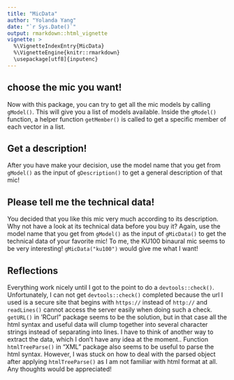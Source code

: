 ```yaml
---
title: "MicData"
author: "Yolanda Yang"
date: "`r Sys.Date()`"
output: rmarkdown::html_vignette
vignette: >
  %\VignetteIndexEntry{MicData}
  %\VignetteEngine{knitr::rmarkdown}
  \usepackage[utf8]{inputenc}
---
```


## choose the mic you want!

Now with this package, you can try to get all the mic models by calling ```gModel()```.
This will give you a list of models available. Inside the ```gModel()``` function, a helper function ```getMember()``` is called to get a specific member of each vector in a list.

## Get a description!

After you have make your decision, use the model name that you get from ```gModel()``` as the input of ```gDescription()``` to get a general description of that mic!

## Please tell me the technical data!

You decided that you like this mic very much according to its description. Why not have a look at its technical data before you buy it? Again, use the model name that you get from ```gModel()``` as the input of ```gMicData()``` to get the technical data of your favorite mic! To me, the KU100 binaural mic seems to be very interesting! ```gMicData("ku100")``` would give me what I want!

## Reflections

Everything work nicely until I got to the point to do a ```devtools::check()```. Unfortunately, I can not get ```devtools::check()``` completed because the url I used is a secure site that begins with ```https://``` instead of ```http://``` and ```readLines()``` cannot access the server easily when doing such a check. ```getURL()``` in 'RCurl" package seems to be the solution, but in that case all the html syntax and useful data will clump together into several character strings instead of separating into lines. I have to think of another way to extract the data, which I don't have any idea at the moment.. Function ```htmlTreeParse()``` in "XML" package also seems to be useful to parse the html syntax. However, I was stuck on how to deal with the parsed object after applying ```htmlTreeParse()``` as I am not familiar with html format at all. Any thoughts would be appreciated!
